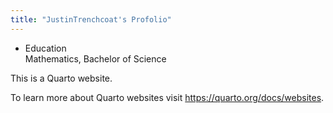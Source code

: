 ```yaml
---
title: "JustinTrenchcoat's Profolio"
---
```


+ Education  
Mathematics, Bachelor of Science


This is a Quarto website.

To learn more about Quarto websites visit <https://quarto.org/docs/websites>.
